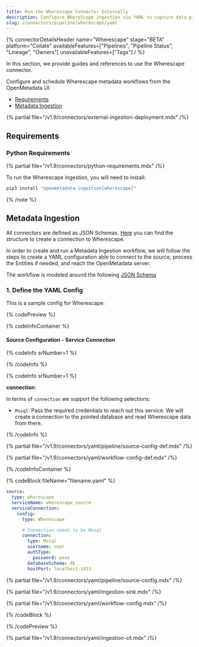 ```yaml
---
title: Run the Wherescape Connector Externally
description: Configure WhereScape ingestion via YAML to capture data pipeline metadata and lineage from ETL job orchestration.
slug: /connectors/pipeline/wherescape/yaml
---
```



{% connectorDetailsHeader
name="Wherescape"
stage="BETA"
platform="Collate"
availableFeatures=["Pipelines", "Pipeline Status", "Lineage", "Owners"]
unavailableFeatures=["Tags"]
/ %}

In this section, we provide guides and references to use the Wherescape connector.

Configure and schedule Wherescape metadata workflows from the OpenMetadata UI:

- [Requirements](#requirements)
- [Metadata Ingestion](#metadata-ingestion)

{% partial file="/v1.9/connectors/external-ingestion-deployment.mdx" /%}

## Requirements

### Python Requirements

{% partial file="/v1.9/connectors/python-requirements.mdx" /%}

To run the Wherescape ingestion, you will need to install:

```bash
pip3 install "openmetadata-ingestion[wherescape]"
```


{% /note %}


## Metadata Ingestion

All connectors are defined as JSON Schemas.
[Here](https://github.com/open-metadata/OpenMetadata/blob/main/openmetadata-spec/src/main/resources/json/schema/entity/services/connections/pipeline/wherescapeConnection.json)
you can find the structure to create a connection to Wherescape.

In order to create and run a Metadata Ingestion workflow, we will follow
the steps to create a YAML configuration able to connect to the source,
process the Entities if needed, and reach the OpenMetadata server.

The workflow is modeled around the following
[JSON Schema](https://github.com/open-metadata/OpenMetadata/blob/main/openmetadata-spec/src/main/resources/json/schema/metadataIngestion/workflow.json)

### 1. Define the YAML Config

This is a sample config for Wherescape:

{% codePreview %}

{% codeInfoContainer %}

#### Source Configuration - Service Connection

{% codeInfo srNumber=1 %}

{% /codeInfo %}

{% codeInfo srNumber=1 %}

**connection**: 

In terms of `connection` we support the following selections:

- `Mssql`: Pass the required credentials to reach out this service. We will
  create a connection to the pointed database and read Wherescape data from there.

{% /codeInfo %}

{% partial file="/v1.9/connectors/yaml/pipeline/source-config-def.mdx" /%}

<IngestionSinkDef />

{% partial file="/v1.9/connectors/yaml/workflow-config-def.mdx" /%}

{% /codeInfoContainer %}

{% codeBlock fileName="filename.yaml" %}

```yaml {% isCodeBlock=true %}
source:
  type: wherescape
  serviceName: wherescape_source
  serviceConnection:
    config:
      type: Wherescape
```
```yaml {% srNumber=6 %}
      # Connection needs to be Mssql
      connection:
        type: Mssql
        username: user
        authType:
          password: pass
        databaseSchema: db
        hostPort: localhost:1433
```

{% partial file="/v1.9/connectors/yaml/pipeline/source-config.mdx" /%}

{% partial file="/v1.9/connectors/yaml/ingestion-sink.mdx" /%}

{% partial file="/v1.9/connectors/yaml/workflow-config.mdx" /%}

{% /codeBlock %}

{% /codePreview %}

{% partial file="/v1.9/connectors/yaml/ingestion-cli.mdx" /%}

